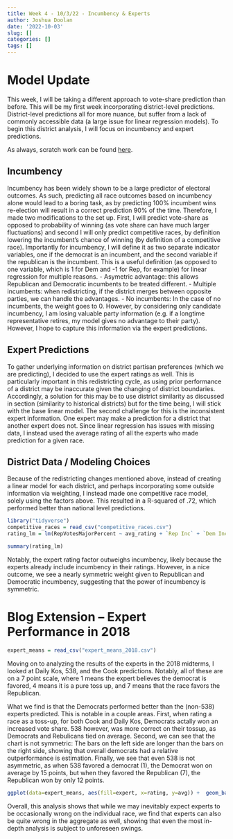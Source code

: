 ```yaml
---
title: Week 4 - 10/3/22 - Incumbency & Experts
author: Joshua Doolan
date: '2022-10-03'
slug: []
categories: []
tags: []
---
```


# Model Update
This week, I will be taking a different approach to vote-share prediction than before. This will be my first week incorporating district-level predictions. District-level predictions all for more nuance, but suffer from a lack of commonly accessible data (a large issue for linear regression models). To begin this district analysis, I will focus on incumbency and expert predictions.

As always, scratch work can be found [here](https://github.com/joshua-doolan/GOV1347-Blog-Posts-F22/blob/main/content/post/2022-10-03-week-4-10-3-22-incumbency-experts/week4_py.ipynb).

## Incumbency
Incumbency has been widely shown to be a large predictor of electoral outcomes. As such, predicting all race outcomes based on incumbency alone would lead to a boring task, as by predicting 100\% incumbent wins re-election will result in a correct prediction 90\% of the time. Therefore, I made two modifications to the set up. First, I will predict vote-share as opposed to probability of winning (as vote share can have much larger fluctuations) and second I will only predict competitive races, by definition lowering the incumbent's chance of winning (by definition of a competitive race). Importantly for incumbency, I will define it as two separate indicator variables, one if the democrat is an incumbent, and the second variable if the republican is the incumbent. This is a useful definition (as opposed to one variable, which is 1 for Dem and -1 for Rep, for example) for linear regression for multiple reasons.
- Asymetric advantage: this allows Republican and Democratic incumbents to be treated different.
- Multiple incumbents: when redistricting, if the district merges between opposite parties, we can handle the advantages.
- No incumbents: In the case of no incumbents, the weight goes to 0.
However, by considering only candidate incumbency, I am losing valuable party information (e.g. if a longtime representative retires, my model gives no advantage to their party). However, I hope to capture this information via the expert predictions. 

## Expert Predictions
To gather underlying information on district partisan preferences (which we are predicting), I decided to use the expert ratings as well. This is particularly important in this redistricting cycle, as using prior performance of a district may be inaccurate given the changing of district boundaries. Accordingly, a solution for this may be to use district similarity as discussed in section (similarity to historical districts) but for the time being, I will stick with the base linear model. The second challenge for this is the inconsistent expert information. One expert may make a prediction for a district that another expert does not. Since linear regression has issues with missing data, I instead used the average rating of all the experts who made prediction for a given race.

## District Data / Modeling Choices

Because of the redistricting changes mentioned above, instead of creating a linear model for each district, and perhaps incorporating some outside information via weighting, I instead made one competitive race model, solely using the factors above. This resulted in a R-squared of .72, which performed better than national level predictions.

```r
library("tidyverse")
competitive_races = read_csv("competitive_races.csv")
rating_lm = lm(RepVotesMajorPercent ~ avg_rating + `Rep Inc` + `Dem Inc`,data=competitive_races)
```

```r
summary(rating_lm)
```

Notably, the expert rating factor outweighs incumbency, likely because the experts already include incumbency in their ratings. However, in a nice outcome, we see a nearly symmetric weight given to Republican and Democratic incumbency, suggesting that the power of incumbency is symmetric.

# Blog Extension -- Expert Performance in 2018

```r
expert_means = read_csv("expert_means_2018.csv")
```

Moving on to analyzing the results of the experts in the 2018 midterms, I looked at Daily Kos, 538, and the Cook predictions. Notably, all of these are on a 7 point scale, where 1 means the expert believes the democrat is favored, 4 means it is a pure toss up, and 7 means that the race favors the Republican.

What we find is that the Democrats performed better than the (non-538) experts predicted. This is notable in a couple areas. First, when rating a race as a toss-up, for both Cook and Daily Kos, Democrats actally won an increased vote share. 538 however, was more correct on their tossup, as Democrats and Rebulicans tied on average. Second, we can see that the chart is not symmetric: The bars on the left side are longer than the bars on the right side, showing that overall democrats had a relative outperformance is estimation. Finally, we see that even 538 is not asymmetric, as when 538 favored a democrat (1), the Democrat won on average by 15 points, but when they favored the Republican (7), the Republican won by only 12 points.

```r
ggplot(data=expert_means, aes(fill=expert, x=rating, y=avg)) +  geom_bar(position="dodge", stat="identity")
```

Overall, this analysis shows that while we may inevitably expect experts to be occasionally wrong on the individual race, we find that experts can also be quite wrong in the aggregate as well, showing that even the most in-depth analysis is subject to unforeseen swings.